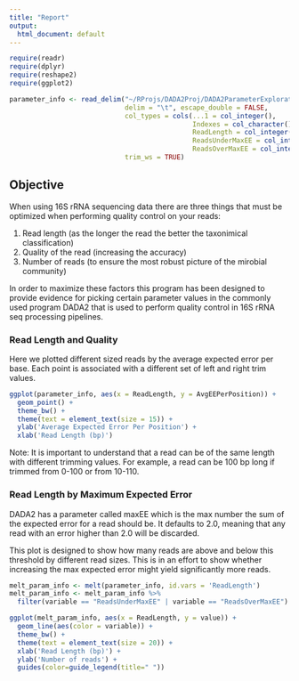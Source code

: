 ```yaml
---
title: "Report"
output:
  html_document: default
---
```

```r
require(readr)
require(dplyr)
require(reshape2)
require(ggplot2)

parameter_info <- read_delim("~/RProjs/DADA2Proj/DADA2ParameterExploration/data/parameter_info.tsv",
                             delim = "\t", escape_double = FALSE,
                             col_types = cols(...1 = col_integer(),
                                              Indexes = col_character(),
                                              ReadLength = col_integer(),
                                              ReadsUnderMaxEE = col_integer(),
                                              ReadsOverMaxEE = col_integer()),
                             trim_ws = TRUE)
```

## Objective

When using 16S rRNA sequencing data there are three things that must be optimized
when performing quality control on your reads: 

1. Read length (as the longer the read the better the taxonimical classification)
2. Quality of the read (increasing the accuracy)
3. Number of reads (to ensure the most robust picture of the mirobial community)

In order to maximize these factors this program has been designed to provide 
evidence for picking certain parameter values in the commonly used program DADA2 
that is used to perform quality control in 16S rRNA seq processing pipelines. 

### Read Length and Quality 

Here we plotted different sized reads by the average expected error per base. 
Each point is associated with a different set of left and right trim values. 

```r
ggplot(parameter_info, aes(x = ReadLength, y = AvgEEPerPosition)) + 
  geom_point() + 
  theme_bw() + 
  theme(text = element_text(size = 15)) + 
  ylab('Average Expected Error Per Position') + 
  xlab('Read Length (bp)') 
```

Note: It is important to understand that a read can be of the same length with 
different trimming values. For example, a read can be 100 bp long if trimmed from
0-100 or from 10-110. 

### Read Length by Maximum Expected Error 

DADA2 has a parameter called maxEE which is the max number the sum of the 
expected error for a read should be. It defaults to 2.0, meaning that any read
with an error higher than 2.0 will be discarded. 

This plot is designed to show how many reads are above and below this threshold 
by different read sizes. This is in an effort to show whether increasing the max
expected error might yield significantly more reads. 

```r
melt_param_info <- melt(parameter_info, id.vars = 'ReadLength')
melt_param_info <- melt_param_info %>% 
  filter(variable == "ReadsUnderMaxEE" | variable == "ReadsOverMaxEE")

ggplot(melt_param_info, aes(x = ReadLength, y = value)) + 
  geom_line(aes(color = variable)) +
  theme_bw() + 
  theme(text = element_text(size = 20)) + 
  xlab('Read Length (bp)') + 
  ylab('Number of reads') + 
  guides(color=guide_legend(title=" "))
```
